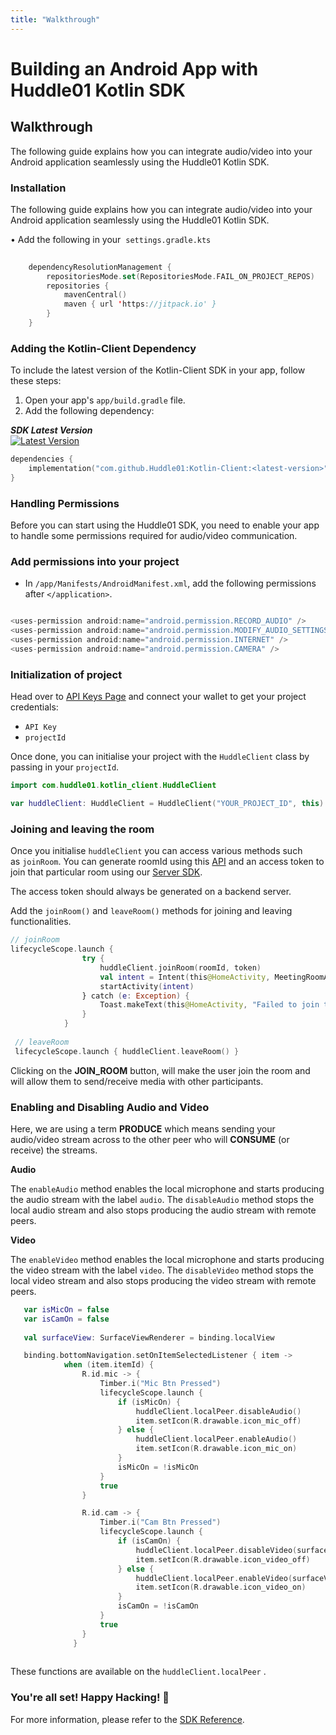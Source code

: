 ```yaml
---
title: "Walkthrough"
---
```



# Building an Android App with Huddle01 Kotlin SDK

## Walkthrough

The following guide explains how you can integrate audio/video into your Android application seamlessly using the Huddle01 Kotlin SDK.
<Steps>

### Installation

The following guide explains how you can integrate audio/video into your Android application seamlessly using the Huddle01 Kotlin SDK.

• Add the following in your  `settings.gradle.kts`

```kotlin
	
	dependencyResolutionManagement {
		repositoriesMode.set(RepositoriesMode.FAIL_ON_PROJECT_REPOS)
		repositories {
			mavenCentral()
			maven { url 'https://jitpack.io' }
		}
	}
```

### Adding the Kotlin-Client Dependency

To include the latest version of the Kotlin-Client SDK in your app, follow these steps:

1. Open your app's `app/build.gradle` file.
2. Add the following dependency:

***SDK Latest Version***  
[![Latest Version](https://jitpack.io/v/Huddle01/Kotlin-Client.svg)](https://jitpack.io/#Huddle01/Kotlin-Client)

```kotlin
dependencies {
    implementation("com.github.Huddle01:Kotlin-Client:<latest-version>")
}
```

### **Handling Permissions**

Before you can start using the Huddle01 SDK, you need to enable your app to handle some permissions required for audio/video communication.

### **Add permissions into your project**

- In `/app/Manifests/AndroidManifest.xml`, add the following permissions after `</application>`.

```kotlin

<uses-permission android:name="android.permission.RECORD_AUDIO" />
<uses-permission android:name="android.permission.MODIFY_AUDIO_SETTINGS" />
<uses-permission android:name="android.permission.INTERNET" />
<uses-permission android:name="android.permission.CAMERA" />

```
### **Initialization of project**

Head over to [API Keys Page](https://docs.huddle01.com/docs/api-keys) and connect your wallet to get your project credentials:

- `API Key`
- `projectId`

Once done, you can initialise your project with the `HuddleClient` class by passing in your `projectId`.

```kotlin
import com.huddle01.kotlin_client.HuddleClient

var huddleClient: HuddleClient = HuddleClient("YOUR_PROJECT_ID", this)
```

### **Joining and leaving the room**

Once you initialise `huddleClient` you can access various methods such as `joinRoom`. 
You can generate roomId using this [API](https://docs.huddle01.com/docs/api-keys) and an access token to join that particular room using our [Server SDK](https://docs.huddle01.com/docs/Server-SDK). 

The access token should always be generated on a backend server.

Add the `joinRoom()` and `leaveRoom()` methods for joining and leaving functionalities.

```kotlin
// joinRoom
lifecycleScope.launch {
                try {
                    huddleClient.joinRoom(roomId, token)
                    val intent = Intent(this@HomeActivity, MeetingRoomActivity::class.java)
                    startActivity(intent)
                } catch (e: Exception) {
                    Toast.makeText(this@HomeActivity, "Failed to join the room: ${e.message}", Toast.LENGTH_LONG).show()
                }
            }
            
 // leaveRoom           
 lifecycleScope.launch { huddleClient.leaveRoom() }
```

Clicking on the **JOIN_ROOM** button, will make the user join the room and will allow them to send/receive media with other participants.

### **Enabling and Disabling Audio and Video**

Here, we are using a term **PRODUCE** which means sending your audio/video stream across to the other peer who will **CONSUME** (or receive) the streams.

**Audio**

The `enableAudio` method enables the local microphone and starts producing the audio stream with the label `audio`.
The `disableAudio` method stops the local audio stream and also stops producing the audio stream with remote peers.

**Video**

The `enableVideo` method enables the local microphone and starts producing the video stream with the label `video`.
The `disableVideo` method stops the local video stream and also stops producing the video stream with remote peers.

```kotlin
   var isMicOn = false
   var isCamOn = false
   
   val surfaceView: SurfaceViewRenderer = binding.localView

   binding.bottomNavigation.setOnItemSelectedListener { item ->
            when (item.itemId) {
                R.id.mic -> {
                    Timber.i("Mic Btn Pressed")
                    lifecycleScope.launch {
                        if (isMicOn) {
                            huddleClient.localPeer.disableAudio()
                            item.setIcon(R.drawable.icon_mic_off)
                        } else {
                            huddleClient.localPeer.enableAudio()
                            item.setIcon(R.drawable.icon_mic_on)
                        }
                        isMicOn = !isMicOn
                    }
                    true
                }

                R.id.cam -> {
                    Timber.i("Cam Btn Pressed")
                    lifecycleScope.launch {
                        if (isCamOn) {
                            huddleClient.localPeer.disableVideo(surfaceView)
                            item.setIcon(R.drawable.icon_video_off)
                        } else {
                            huddleClient.localPeer.enableVideo(surfaceView)
                            item.setIcon(R.drawable.icon_video_on)
                        }
                        isCamOn = !isCamOn
                    }
                    true
                }
              }
              
```

These functions are available on the `huddleClient.localPeer` .

### You're all set! Happy Hacking! 🎉

For more information, please refer to the [SDK Reference](/Kotlin).

</Steps>
